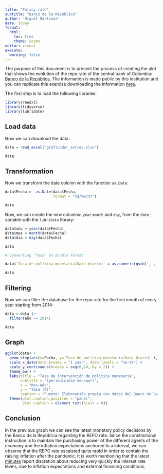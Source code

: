 ```yaml
---
title: "Policy rate"
subtitle: "Banco de la República"
author: "Miguel Martinez"
date: today
format: 
  html:
    toc: true
    theme: cosmo
editor: visual
execute:
  warning: false
---
```


The purpose of this document is to present the process of creating the plot that shows the evolution of the repo rate of the central bank of Colombia: [Banco de la República](https://www.banrep.gov.co/es). The information is made public by this institution and you can replicate this exercise downloading the information [here](https://suameca.banrep.gov.co/buscador-de-series/#/).

The first step is to load the following libraries:

```r

library(readxl)
library(tidyverse)
library(lubridate)
```

## Load data

Now we can download the data:

```r

data = read_excel("graficador_series.xlsx")

data
```

## Transformation

Now we transform the date column with the function `as.Date`:

```r

data$Fecha =  as.Date(data$Fecha, 
                      format = "%d/%m/%Y")

data
```

Now, we can create the new columns: `year` `month` and `day`, from the `date` variable with the `lubridate` library:

```r

data$año = year(data$Fecha)
data$mes = month(data$Fecha)
data$dia = day(data$Fecha)

data

```

```r

# Converting 'Tasa' to double format

data$`Tasa de política monetaria(Dato diario)` = as.numeric(gsub(',', '.', data$`Tasa de política monetaria(Dato diario)`))

data
```

## Filtering

Now we can filter the database for the repo rate for the first month of every year starting from 2014:

```r

data = data |> 
  filter(año >= 2014)

data
```

## Graph

```r

ggplot(data) +
  geom_step(aes(x=Fecha, y=`Tasa de política monetaria(Dato diario)`), color="darkblue") +
  scale_x_date(date_breaks = "1 year", date_labels = "%m-%Y") +
  scale_y_continuous(breaks = seq(0,14, by = 2)) +
  theme_bw() +
  labs(title = "Tasa de intervención de política monetaria",
       subtitle = "(periodicidad mensual)",
       x = "Mes-Año",
       y = "Tasa (%)",
       caption = "Fuente: Elaboración propia con datos del Banco de la República, TIP") +
  theme(plot.caption.position = "panel",
        plot.caption = element_text(hjust = 0))

```

## Conclusion

In the previous graph we can see the latest monetary policy decisions by the Banco de la República regarding the REPO rate. Since the constitutional instruction is to maintain the purchasing power of the different agents of the economy and the inflation expectations anchored to a interval, we can observe that the REPO rate escalated quite rapid in order to contain the raising inflation after the pandemic. It is worth mentioning that the latest [minutes](https://www.banrep.gov.co/es/noticias/minutas-banrep-abril-2025) report discretion about reducing very quickly the interest rate levels, due to inflation expectations and external financing conditions.
